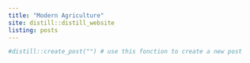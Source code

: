 ```yaml
---
title: "Modern Agriculture"
site: distill::distill_website
listing: posts
---
```



```r
#distill::create_post("") # use this fonction to create a new post
```

  
  



 
